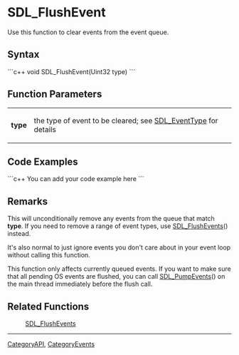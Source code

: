 
= SDL_FlushEvent =
Use this function to clear events from the event queue.


== Syntax ==
```c++
void SDL_FlushEvent(Uint32 type)
```

== Function Parameters ==
{|
|'''type'''
|the type of event to be cleared; see [[SDL_EventType]] for details
|}

== Code Examples ==
```c++
You can add your code example here
```

== Remarks ==
This will unconditionally remove any events from the queue that match '''type'''. If you need to remove a range of event types, use [[SDL_FlushEvents]]() instead.

It's also normal to just ignore events you don't care about in your event loop without calling this function.

This function only affects currently queued events. If you want to make sure that all pending OS events are flushed, you can call [[SDL_PumpEvents]]() on the main thread immediately before the flush call.

== Related Functions ==
:[[SDL_FlushEvents]]

----
[[CategoryAPI]], [[CategoryEvents]]
